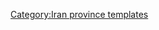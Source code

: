 {{Navbox
|name    = North Khorasan Province
|title   = [[File:Flag of Iran.svg|30px]] [[北呼羅珊省]]
|state      = {{{state|autocollapse}}}
|listclass = hlist
|image   =[[Image:North Khorasan in Iran.svg|150px]]

|group1  ='''[[首都]]''' 
|list1   =
* [[博季努爾德市]] 
 

|group2  ='''[[县 (伊朗)]]''' and '''[[伊朗城市列表]]'''
|list2   ={{Navbox subgroup

| group1 ={{tsl|en|Bojnord County||Bojnord County}} 
| list1  =
* [[博季努爾德市]]
* {{tsl|en|Hesar-e Garmkhan||Hesar-e Garmkhan}}
* {{tsl|en|Raz, Iran||Raz}}
| group2 ={{tsl|en|Esfarayen County||Esfarayen County}}
| list2  =
* [[埃斯法拉延]]
* {{tsl|en|Safiabad, North Khorasan||Safiabad}}
| group3 ={{tsl|en|Faruj County||Faruj County}}
| list3  =
* {{tsl|en|Faruj||Faruj}}
| group4  ={{tsl|en|Garmeh County||Garmeh County}} 
| list4   =
* {{tsl|en|Garmeh||Garmeh}}
* {{tsl|en|Daraq||Daraq}}
| group5 ={{tsl|en|Jajrom County||Jajrom County}} 
| list5  =
* [[賈賈爾姆]]
* {{tsl|en|Sankhvast||Sankhvast}}
* {{tsl|en|Shoqan||Shoqan}}
| group6 ={{tsl|en|Maneh and Samalqan County||Maneh and Samalqan County}} 
| list6  =
* {{tsl|en|Ashkhaneh||Ashkhaneh}}
* {{tsl|en|Pish Qaleh||Pish Qaleh}}
* {{tsl|en|Qazi, Iran||Qazi}}
| group7 ={{tsl|en|Shirvan County||Shirvan County}} 
| list7  =
* {{tsl|en|Shirvan, Iran||Shirvan}}
* {{tsl|en|Lujali||Lujali}}
}}

|group3  ='''[[旅游]]'''
|list3   =
* Sari Gol protected area
* Mofakham mirror house
* Salook Protected Area

|group4 = populated places
|list4 =
* {{tsl|en|List of cities, towns and villages in North Khorasan Province||List of cities, towns and villages in North Khorasan Province}}

|below   = 
}}<noinclude>
{{collapsible option}}
[[Category:Iran province templates]]
</noinclude>